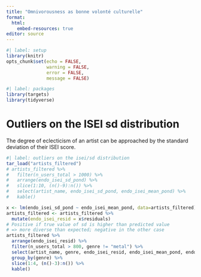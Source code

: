 ```yaml
---
title: "Omnivorousness as bonne volonté culturelle"
format: 
  html:
    embed-resources: true
editor: source
---
```


```r
#| label: setup
library(knitr)
opts_chunk$set(echo = FALSE, 
               warning = FALSE, 
               error = FALSE,
               message = FALSE)

```

```r
#| label: packages
library(targets)
library(tidyverse)
```

# Outliers on the ISEI sd distribution

The degree of eclecticism of an artist can be approached by the standard 
deviation of their ISEI score.

```r
#| label: outliers on the isei/sd distribution
tar_load("artists_filtered")
# artists_filtered %>% 
#   filter(n_users_total > 1000) %>% 
#   arrange(endo_isei_sd_pond) %>% 
#   slice(1:10, (n()-9):n()) %>% 
#   select(artist_name, endo_isei_sd_pond, endo_isei_mean_pond) %>% 
#   kable()
```

```r
x <- lm(endo_isei_sd_pond ~ endo_isei_mean_pond, data=artists_filtered)
artists_filtered <- artists_filtered %>% 
  mutate(endo_isei_resid = x$residuals)
# Positive if true value of sd is higher than predicted value
# => more diverse than expected; negative in the other case
artists_filtered %>% 
  arrange(endo_isei_resid) %>% 
  filter(n_users_total > 800, genre != "metal") %>% 
  select(artist_name, genre, endo_isei_resid, endo_isei_mean_pond, endo_isei_sd_pond) %>% 
  group_by(genre) %>% 
  slice(1:4, (n()-3):n()) %>% 
  kable()
```


